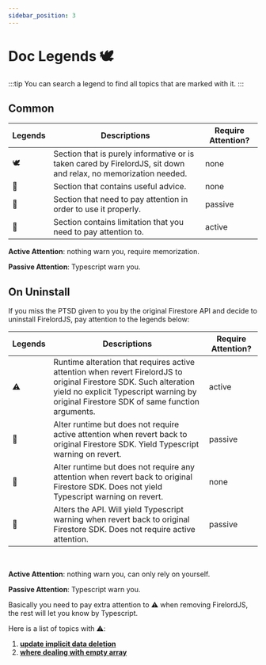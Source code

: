 ```yaml
---
sidebar_position: 3
---
```


# Doc Legends 🕊️

:::tip
You can search a legend to find all topics that are marked with it.
:::

## Common

| Legends | Descriptions                                                                                                    | Require Attention? |
| ------- | --------------------------------------------------------------------------------------------------------------- | ------------------ |
| 🕊️      | Section that is purely informative or is taken cared by FirelordJS, sit down and relax, no memorization needed. | none               |
| 🦤      | Section that contains useful advice.                                                                            | none               |
| 🦜      | Section that need to pay attention in order to use it properly.                                                 | passive            |
| 🐧      | Section contains limitation that you need to pay attention to.                                                  | active             |

**Active Attention**: nothing warn you, require memorization.

**Passive Attention**: Typescript warn you.

## On Uninstall

If you miss the PTSD given to you by the original Firestore API and decide to uninstall FirelordJS, pay attention to the legends below:

| Legends | Descriptions                                                                                                                                                                                                   | Require Attention? |
| ------- | -------------------------------------------------------------------------------------------------------------------------------------------------------------------------------------------------------------- | ------------------ |
| ⚠️      | Runtime alteration that requires active attention when revert FirelordJS to original Firestore SDK. Such alteration yield no explicit Typescript warning by original Firestore SDK of same function arguments. | active             |
| 🥭      | Alter runtime but does not require active attention when revert back to original Firestore SDK. Yield Typescript warning on revert.                                                                            | passive            |
| 🍋      | Alter runtime but does not require any attention when revert back to original Firestore SDK. Does not yield Typescript warning on revert.                                                                      | none               |
| 🍐      | Alters the API. Will yield Typescript warning when revert back to original Firestore SDK. Does not require active attention.                                                                                   | passive            |

<br />

**Active Attention**: nothing warn you, can only rely on yourself.

**Passive Attention**: Typescript warn you.

Basically you need to pay extra attention to ⚠️ when removing FirelordJS, the rest will let you know by Typescript.

Here is a list of topics with ⚠️:

1. **[update implicit data deletion](../highlights/update#circumvent-implicit-data-deletion-%EF%B8%8F)**
2. **[where dealing with empty array](../highlights/where##dealing-with-empty-array-%EF%B8%8F)**
